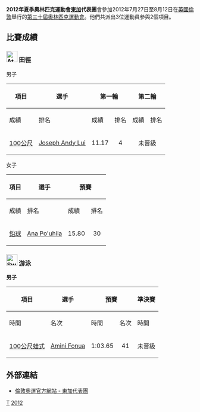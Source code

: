 {{noteTA|G1=Sports|G2=Toponym}}
{{Infobox Country Olympics
|NOC=TGA
|games=2012年夏季
|competitors=3
|sports=2
|flagbearer= Amini Fonua
|gold=
|silver=
|bronze=
|total=
|rank=
}}
'''2012年夏季奧林匹克運動會[[東加|東加]]代表團'''會參加2012年7月27日至8月12日在[[英國|英國]][[倫敦|倫敦]]舉行的[[2012年夏季奧林匹克運動會|第三十屆奧林匹克運動會]]。他們共派出3位運動員參與2個項目。

== 比賽成績 ==
=== [[File:Athletics_pictogram.svg|30px]] 田徑 ===
{{main|2012年夏季奧林匹克運動會田徑比賽}}

;男子
{| class="wikitable" style="font-size:90%"
|-
!rowspan="2"|項目
!rowspan="2"|選手
!colspan="2"|第一輪
!colspan="2"|第二輪
!colspan="2"|準決賽
!colspan="2"|決賽
|-style="font-size:95%"
!成績
!排名
!成績
!排名
!成績
!排名
!成績
!排名
|-
|[[2012年夏季奧林匹克運動會田徑比賽－男子100公尺|100公尺]]
|[[Joseph_Andy_Lui|Joseph Andy Lui]]
|align=center|11.17
|align=center|4
|colspan=6 bgcolor=F4C2C2 align=center|未晉級
|}
;女子
{| class="wikitable" style="font-size:90%"
|-
!rowspan="2"|項目
!rowspan="2"|選手
!colspan="2"|預賽
!colspan="2"|決賽
|-style="font-size:95%"
!成績
!排名
!成績
!排名
|-
|[[2012年夏季奧林匹克運動會田徑比賽－女子鉛球|鉛球]]
|[[Ana_Po'uhila|Ana Po'uhila]]
|align=center|15.80
|align=center|30
|colspan=2 bgcolor=F4C2C2 align=center|未晉級
|}

=== [[File:Swimming_pictogram.svg|30px]] 游泳 ===
{{main|2012年夏季奧林匹克運動會游泳比賽}}

'''男子'''
{| class="wikitable" style="font-size:90%"
|-
!rowspan="2"|項目
!rowspan="2"|選手
!colspan="2"|預賽
!colspan="2"|準決賽
!colspan="2"|決賽
|-
!時間
!名次
!時間
!名次
!時間
!名次
|-
|[[2012年夏季奧林匹克運動會男子100米蛙泳比賽|100公尺蛙式]]
|[[Amini_Fonua|Amini Fonua]]
|align=center|1:03.65
|align=center|41
|colspan=4 bgcolor=F4C2C2 align=center|未晉級
|}

== 外部連結 ==
* [https://web.archive.org/web/20120801104628/http://www.london2012.com/country/tonga/ 倫敦奧運官方網站 - 東加代表團] {{En}}

{{Nations at the 2012 Summer Olympics}}

[[Category:2012年夏季奧林匹克運動會代表團|T]]
[[Category:奧林匹克運動會東加代表團|2012]]